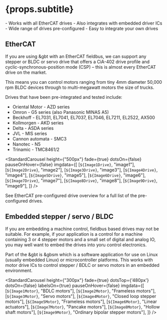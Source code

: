 



# {props.subtitle}

<Tldr>
- Works with all EtherCAT drives
- Also integrates with embedded driver ICs
- Wide range of drives pre-configured
- Easy to integrate your own drives
</Tldr>

## EtherCAT
If you are using &gbt with an EtherCAT fieldbus, we can support any stepper or BLDC or servo drive that offers a CiA-402 drive profile and cyclic-synchronous-position mode (CSP) – this is almost every EtherCAT drive on the market.

This means you can control motors ranging from tiny 4mm diameter 50,000 rpm BLDC devices through to multi-megawatt motors the size of trucks.

Drives that have been pre-integrated and tested include:

* Oriental Motor - AZD series
* Omron - G5 series (also Panasonic MINAS A5)
* Beckhoff - EL7031, EL7041, EL7037, EL7046, EL7211, EL2522, AX500
* Kollmorgen - AKD series
* Delta - ASDA series
* JVL - MIS series
* Cannon automata - SMC3
* Nanotec - N5
* Trinamic - TMC8461/2




<StandardCarousel height={"500px"} fade={true} dotsOn={false} pauseOnHover={false} imgdata={[
    [`${Image1Drive}`, "image1"],
    [`${Image2Drive}`, "image2"],
    [`${Image3Drive}`, "image3"],
    [`${Image4Drive}`, "image4"],
    [`${Image5Drive}`, "image5"],
    [`${Image6Drive}`, "image6"],
    [`${Image7Drive}`, "image7"],
    [`${Image8Drive}`, "image8"],
    [`${Image9Drive}`, "image9"],
]} />


See <Link to="../docs/gbem/drive_support_overview">EtherCAT pre-configured drive overview</Link> for a full list of the pre-configured drives.




## Embedded stepper / servo / BLDC

If you are embedding a machine control, fieldbus based drives may not be suitable. For example, if your application is a control for a machine containing 3 or 4 stepper motors and a small set of digital and analog IO, you may well want to embed the drives into yoru control electronics.

Part of the &gbt is &gbsm which is a software application for use on Linux (usually embedded Linux) or microcontroller platforms. This works with motor drive ICs to control stepper / BDLC or servo motors in an embedded environment.



<StandardCarousel height={"300px"} fade={true} dotsTop={'480px'} dotsOn={false} labelsOn={true} pauseOnHover={false} imgdata={[
    [`${Image1Motor}`, "BDLC motors"],
    [`${Image2Motor}`, "Frameless motors"],
    [`${Image3Motor}`, "Servo motors"],
    [`${Image4Motor}`, "Closed loop stepper motors"],
    [`${Image5Motor}`, "Frameless motors"],
    [`${Image6Motor}`, "Linear actuators"],
    [`${Image7Motor}`, "Pancake motors"],
    [`${Image8Motor}`, "Hollow shaft motors"],
    [`${Image9Motor}`, "Ordinary bipolar stepper motors"],
]} />






